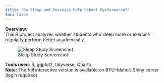 ```yaml
---
title: "Do Sleep and Exercise Help School Performance?"
toc: false
---
```


**Overview:**  
This R project analyzes whether students who sleep more or exercise regularly perform better academically.

![Sleep Study Screenshot](../Images/sleep_cover.png)

**Tools used:** R, ggplot2, tidyverse, Quarto  
**Note:** The full interactive version is available on BYU–Idaho’s Shiny server (login required).
